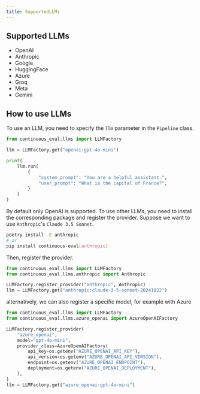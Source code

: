 ```yaml
---
title: SupportedLLMs
---
```


## Supported LLMs

- OpenAI
- Anthropic
- Google
- HuggingFace
- Azure
- Groq
- Meta
- Gemini

## How to use LLMs

To use an LLM, you need to specify the `llm` parameter in the `Pipeline` class.

```python
from continuous_eval.llms import LLMFactory

llm = LLMFactory.get("openai:gpt-4o-mini")

print(
    llm.run(
        {
            "system_prompt": "You are a helpful assistant.",
            "user_prompt": "What is the capital of France?",
        }
    )
)
```

By default only OpenAI is supported. To use other LLMs, you need to install the corresponding package and register the provider.
Suppose we want to use `Anthropic`'s `Claude 3.5 Sonnet`.

```bash
poetry install -E anthropic
# or
pip install continuous-eval[anthropic]
```

Then, register the provider.

```python
from continuous_eval.llms import LLMFactory
from continuous_eval.llms.anthropic import Anthropic

LLMFactory.register_provider("anthropic", Anthropic)
llm = LLMFactory.get("anthropic:claude-3-5-sonnet-20241022")
```

alternatively, we can also register a specific model, for example with Azure

```python
from continuous_eval.llms import LLMFactory
from continuous_eval.llms.azure_openai import AzureOpenAIFactory

LLMFactory.register_provider(
    "azure_openai",
    model="gpt-4o-mini",
    provider_class=AzureOpenAIFactory(
        api_key=os.getenv("AZURE_OPENAI_API_KEY"),
        api_version=os.getenv("AZURE_OPENAI_API_VERSION"),
        endpoint=os.getenv("AZURE_OPENAI_ENDPOINT"),
        deployment=os.getenv("AZURE_OPENAI_DEPLOYMENT"),
    ),
)
llm = LLMFactory.get("azure_openai:gpt-4o-mini")
```


